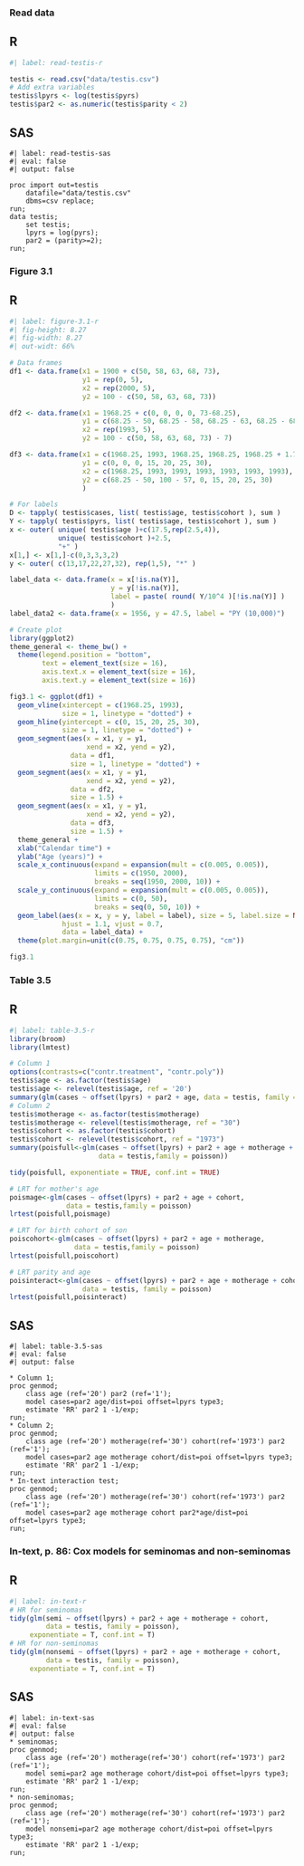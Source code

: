 ### Read data 

::: {.panel-tabset}

## R
```r
#| label: read-testis-r

testis <- read.csv("data/testis.csv")
# Add extra variables
testis$lpyrs <- log(testis$pyrs)
testis$par2 <- as.numeric(testis$parity < 2)
```
## SAS
```sas
#| label: read-testis-sas
#| eval: false 
#| output: false

proc import out=testis
	datafile="data/testis.csv"
	dbms=csv replace;
run;
data testis; 
	set testis; 
	lpyrs = log(pyrs); 
	par2 = (parity>=2); 
run;
```
:::

### Figure 3.1 

::: {.panel-tabset}

## R
```r
#| label: figure-3.1-r
#| fig-height: 8.27
#| fig-width: 8.27
#| out-widt: 66%

# Data frames
df1 <- data.frame(x1 = 1900 + c(50, 58, 63, 68, 73), 
                  y1 = rep(0, 5), 
                  x2 = rep(2000, 5), 
                  y2 = 100 - c(50, 58, 63, 68, 73))

df2 <- data.frame(x1 = 1968.25 + c(0, 0, 0, 0, 73-68.25), 
                  y1 = c(68.25 - 50, 68.25 - 58, 68.25 - 63, 68.25 - 68, 0), 
                  x2 = rep(1993, 5), 
                  y2 = 100 - c(50, 58, 63, 68, 73) - 7)

df3 <- data.frame(x1 = c(1968.25, 1993, 1968.25, 1968.25, 1968.25 + 1.75, 1968.25 + 6.75, 1968.25 + 11.75), 
                  y1 = c(0, 0, 0, 15, 20, 25, 30), 
                  x2 = c(1968.25, 1993, 1993, 1993, 1993, 1993, 1993), 
                  y2 = c(68.25 - 50, 100 - 57, 0, 15, 20, 25, 30) 
                  )

# For labels
D <- tapply( testis$cases, list( testis$age, testis$cohort ), sum )
Y <- tapply( testis$pyrs, list( testis$age, testis$cohort ), sum )
x <- outer( unique( testis$age )+c(17.5,rep(2.5,4)),
            unique( testis$cohort )+2.5,
            "+" )
x[1,] <- x[1,]-c(0,3,3,3,2)
y <- outer( c(13,17,22,27,32), rep(1,5), "*" )

label_data <- data.frame(x = x[!is.na(Y)], 
                         y = y[!is.na(Y)], 
                         label = paste( round( Y/10^4 )[!is.na(Y)] )
                         )
label_data2 <- data.frame(x = 1956, y = 47.5, label = "PY (10,000)")

# Create plot
library(ggplot2)
theme_general <- theme_bw() +
  theme(legend.position = "bottom", 
        text = element_text(size = 16), 
        axis.text.x = element_text(size = 16), 
        axis.text.y = element_text(size = 16))

fig3.1 <- ggplot(df1) + 
  geom_vline(xintercept = c(1968.25, 1993),
             size = 1, linetype = "dotted") +
  geom_hline(yintercept = c(0, 15, 20, 25, 30),
             size = 1, linetype = "dotted") +
  geom_segment(aes(x = x1, y = y1, 
                   xend = x2, yend = y2), 
               data = df1,
               size = 1, linetype = "dotted") + 
  geom_segment(aes(x = x1, y = y1, 
                   xend = x2, yend = y2), 
               data = df2,
               size = 1.5) + 
  geom_segment(aes(x = x1, y = y1, 
                   xend = x2, yend = y2), 
               data = df3,
               size = 1.5) + 
  theme_general + 
  xlab("Calendar time") + 
  ylab("Age (years)") + 
  scale_x_continuous(expand = expansion(mult = c(0.005, 0.005)),
                     limits = c(1950, 2000), 
                     breaks = seq(1950, 2000, 10)) +
  scale_y_continuous(expand = expansion(mult = c(0.005, 0.005)), 
                     limits = c(0, 50), 
                     breaks = seq(0, 50, 10)) + 
  geom_label(aes(x = x, y = y, label = label), size = 5, label.size = NA,
             hjust = 1.1, vjust = 0.7, 
             data = label_data) + 
  theme(plot.margin=unit(c(0.75, 0.75, 0.75, 0.75), "cm"))

fig3.1
```
:::

### Table 3.5 

::: {.panel-tabset}

## R
```r
#| label: table-3.5-r
library(broom)
library(lmtest)

# Column 1
options(contrasts=c("contr.treatment", "contr.poly"))
testis$age <- as.factor(testis$age)
testis$age <- relevel(testis$age, ref = '20')
summary(glm(cases ~ offset(lpyrs) + par2 + age, data = testis, family = poisson))
# Column 2
testis$motherage <- as.factor(testis$motherage)
testis$motherage <- relevel(testis$motherage, ref = "30")
testis$cohort <- as.factor(testis$cohort)
testis$cohort <- relevel(testis$cohort, ref = "1973")
summary(poisfull<-glm(cases ~ offset(lpyrs) + par2 + age + motherage + cohort, 
                      data = testis,family = poisson))

tidy(poisfull, exponentiate = TRUE, conf.int = TRUE)

# LRT for mother's age
poismage<-glm(cases ~ offset(lpyrs) + par2 + age + cohort, 
              data = testis,family = poisson)
lrtest(poisfull,poismage)

# LRT for birth cohort of son
poiscohort<-glm(cases ~ offset(lpyrs) + par2 + age + motherage, 
                data = testis,family = poisson)
lrtest(poisfull,poiscohort)

# LRT parity and age
poisinteract<-glm(cases ~ offset(lpyrs) + par2 + age + motherage + cohort + par2*age, 
                  data = testis, family = poisson)
lrtest(poisfull,poisinteract)
```

## SAS
```sas
#| label: table-3.5-sas
#| eval: false 
#| output: false

* Column 1; 
proc genmod;
	class age (ref='20') par2 (ref='1');
	model cases=par2 age/dist=poi offset=lpyrs type3;
	estimate 'RR' par2 1 -1/exp;
run;
* Column 2; 
proc genmod;
	class age (ref='20') motherage(ref='30') cohort(ref='1973') par2 (ref='1');
	model cases=par2 age motherage cohort/dist=poi offset=lpyrs type3;
	estimate 'RR' par2 1 -1/exp;
run;
* In-text interaction test; 
proc genmod;
	class age (ref='20') motherage(ref='30') cohort(ref='1973') par2 (ref='1');
	model cases=par2 age motherage cohort par2*age/dist=poi offset=lpyrs type3;
run;
```
:::


### In-text, p. 86: Cox models for seminomas and non-seminomas

::: {.panel-tabset}

## R
```r
#| label: in-text-r
# HR for seminomas
tidy(glm(semi ~ offset(lpyrs) + par2 + age + motherage + cohort, 
         data = testis, family = poisson),
     exponentiate = T, conf.int = T)
# HR for non-seminomas
tidy(glm(nonsemi ~ offset(lpyrs) + par2 + age + motherage + cohort, 
         data = testis, family = poisson),
     exponentiate = T, conf.int = T)
```

## SAS
```sas
#| label: in-text-sas
#| eval: false 
#| output: false
* seminomas;
proc genmod;
	class age (ref='20') motherage(ref='30') cohort(ref='1973') par2 (ref='1');
	model semi=par2 age motherage cohort/dist=poi offset=lpyrs type3;
	estimate 'RR' par2 1 -1/exp;
run;
* non-seminomas;
proc genmod;
	class age (ref='20') motherage(ref='30') cohort(ref='1973') par2 (ref='1');
	model nonsemi=par2 age motherage cohort/dist=poi offset=lpyrs type3;
	estimate 'RR' par2 1 -1/exp;
run;
```

:::
  